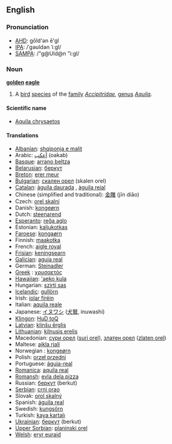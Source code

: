 ==English==

===Pronunciation===
*[[w:AHD|AHD]]: gōld'ən ē'gl
*[[w:IPA|IPA]]: /ˈgəʊldən ˈiːgl/
*[[w:SAMPA|SAMPA]]: /"g@Uld@n "i:gl/

===Noun===
'''[[golden]] [[eagle]]'''

# A [[bird]] [[species]] of the [[family]] ''[[Accipitridae]]'', [[genus]] ''[[Aquila]]''.

====Scientific name====
*[[Aquila chrysaetos]]

====Translations====
*[[w:Albanian language|Albanian]]: [[shqiponja e malit]]
*Arabic: [[أعكب]] (oakab)
*[[w:Basque language|Basque]]: [[arrano beltza]]
*[[Belarusian]]: [[беркут]]
*[[w:Breton language|Breton]]: [[erer meur]]
*[[w:Bulgarian language|Bulgarian]]: [[скален орел]] (skalen orel)
*[[w:Catalan language|Catalan]]: [[àguila daurada]] {{f}}, [[àguila reial]] {{f}}
*Chinese (simplified and traditional): [[金雕]] (jīn diāo)
*Czech: [[orel skalní]] {{m}}
*Danish: [[kongeørn]]
*Dutch: [[steenarend]] {{m}}
*[[w:Esperanto|Esperanto]]: [[reĝa aglo]]
*Estonian: [[kaljukotkas]]
*[[Faroese]]: [[kongaørn]]
*Finnish: [[maakotka]]
*French: [[aigle royal]] {{m}}
*[[Frisian]]: [[keningsearn]]
*[[Galician]]: [[aguia real]] {{f}}
*German: [[Steinadler]] {{m}}
*[[w:Greek language|Greek]]<!-- Please note that this makes sense, so that Greek (Modern) and Greek (Ancient) are both listed under 'G' -->: [[χρυσαετός]] {{m}}
*[[Hawaiian]]: [['aeko kula]]
*Hungarian: [[szirti sas]]
*[[w:Icelandic language|Icelandic]]: [[gullörn]] {{m}}
*Irish: [[iolar fíréin]]
*Italian: [[aquila reale]] {{f}}
*Japanese: [[イヌワシ]] ([[犬鷲]], inuwashi)
*[[Klingon]]: [[HuD toQ]]
*[[w:Latvian language|Latvian]]: [[klinšu ērglis]] {{m}}
*[[w:Lithuanian language|Lithuanian]]: [[kilnusis erelis]] {{m}}
*Macedonian: [[сури орел]] ([[suri orel]]), [[златен орел]] ([[zlaten orel]])
*Maltese: [[ajkla rjali]]
*Norwegian<!--do not wikify-->: [[kongeørn]]
*Polish: [[orzeł przedni]] {{m}}
*Portuguese: [[águia-real]] {{f}}
*[[Romanica]]: [[aquila real]] {{f}}
*[[Romansh]]: [[evla dela pizza]]
*Russian: [[беркут]] (berkut) {{m}}
*[[Serbian]]: [[crni orao]]
*Slovak: [[orol skalný]] {{m}}
*Spanish: [[águila real]] {{f}}
*Swedish: [[kungsörn]]
*Turkish: [[kaya kartalı]]
*[[w:Ukrainian language|Ukrainian]]: [[беркут]] (berkut) {{m}}
*[[Upper Sorbian]]: [[planinski orel]]
*[[w:Welsh language|Welsh]]: [[eryr euraid]]